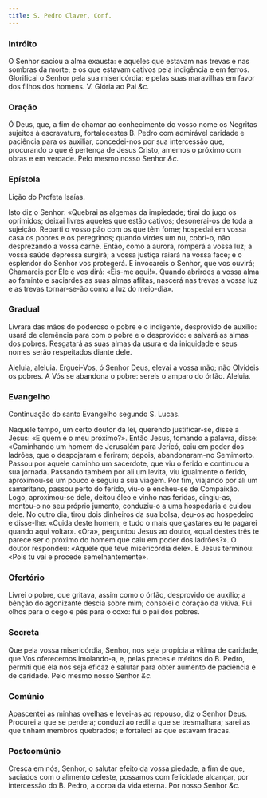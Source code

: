 ```yaml
---
title: S. Pedro Claver, Conf.
---
```


### Intróito

O Senhor saciou a alma exausta: e aqueles que estavam nas trevas e nas
sombras da morte; e os que estavam cativos pela indigência e em ferros.
Glorificai o Senhor pela sua misericórdia: e pelas suas maravilhas em
favor dos filhos dos homens. V. Glória ao Pai <em>&c.</em>

### Oração

Ó Deus, que, a fim de chamar ao conhecimento do vosso nome os Negritas
sujeitos à escravatura, fortalecestes B. Pedro com admirável caridade e
paciência para os auxiliar, concedei-nos por sua intercessão que,
procurando o que é pertença de Jesus Cristo, amemos o próximo com obras e
em verdade. Pelo mesmo nosso Senhor <em>&c.</em>

### Epístola

Lição do Profeta Isaías.

Isto diz o Senhor: «Quebrai as algemas da impiedade; tirai do jugo os
oprimidos; deixai livres aqueles que estão cativos; desonerai-os de toda a
sujeição. Reparti o vosso pão com os que têm fome; hospedai em vossa casa
os pobres e os peregrinos; quando virdes um nu, cobri-o, não desprezando a
vossa carne. Então, como a aurora, romperá a vossa luz; a vossa saúde
depressa surgirá; a vossa justiça raiará na vossa face; e o esplendor do
Senhor vos protegerá. E invocareis o Senhor, que vos ouvirá; Chamareis por
Ele e vos dirá: «Eis-me aqui!». Quando abrirdes a vossa alma ao faminto e
saciardes as suas almas aflitas, nascerá nas trevas a vossa luz e as
trevas tornar-se-ão como a luz do meio-dia».

### Gradual

Livrará das mãos do poderoso o pobre e o indigente, desprovido de auxílio:
usará de clemência para com o pobre e o desprovido: e salvará as almas dos
pobres. Resgatará as suas almas da usura e da iniquidade e seus nomes
serão respeitados diante dele.

Aleluia, aleluia. Erguei-Vos, ó Senhor Deus, elevai a vossa mão; não
Olvideis os pobres. A Vós se abandona o pobre: sereis o amparo do órfão.
Aleluia.

### Evangelho

Continuação do santo Evangelho segundo S. Lucas.

Naquele tempo, um certo doutor da lei, querendo justificar-se, disse a
Jesus: «E quem é o meu próximo?». Então Jesus, tomando a palavra, disse:
«Caminhando um homem de Jerusalém para Jericó, caiu em poder dos ladrões,
que o despojaram e feriram; depois, abandonaram-no Semimorto. Passou por
aquele caminho um sacerdote, que viu o ferido e continuou a sua jornada.
Passando também por ali um levita, viu igualmente o ferido, aproximou-se
um pouco e seguiu a sua viagem. Por fim, viajando por ali um samaritano,
passou perto do ferido, viu-o e encheu-se de Compaixão. Logo, aproximou-se
dele, deitou óleo e vinho nas feridas, cingiu-as, montou-o no seu próprio
jumento, conduziu-o a uma hospedaria e cuidou dele. No outro dia, tirou
dois dinheiros da sua bolsa, deu-os ao hospedeiro e disse-lhe: «Cuida
deste homem; e tudo o mais que gastares eu te pagarei quando aqui voltar».
«Ora», perguntou Jesus ao doutor, «qual destes três te parece ser o
próximo do homem que caiu em poder dos ladrões?». O doutor respondeu:
«Aquele que teve misericórdia dele». E Jesus terminou: «Pois tu vai e
procede semelhantemente».

### Ofertório

Livrei o pobre, que gritava, assim como o órfão, desprovido de auxílio; a
bênção do agonizante descia sobre mim; consolei o coração da viúva. Fui
olhos para o cego e pés para o coxo: fui o pai dos pobres.

### Secreta

Que pela vossa misericórdia, Senhor, nos seja propícia a vítima de
caridade, que Vos oferecemos imolando-a, e, pelas preces e méritos do B.
Pedro, permiti que ela nos seja eficaz e salutar para obter aumento de
paciência e de caridade. Pelo mesmo nosso Senhor <em>&c.</em>

### Comúnio

Apascentei as minhas ovelhas e levei-as ao repouso, diz o Senhor Deus.
Procurei a que se perdera; conduzi ao redil a que se tresmalhara; sarei as
que tinham membros quebrados; e fortaleci as que estavam fracas.

### Postcomúnio

Cresça em nós, Senhor, o salutar efeito da vossa piedade, a fim de que,
saciados com o alimento celeste, possamos com felicidade alcançar, por
intercessão do B. Pedro, a coroa da vida eterna. Por nosso Senhor <em>&c.</em>
